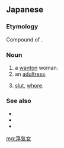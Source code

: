 ==Japanese==
{{ja-kanjitab|浮|気|女}}

===Etymology===
Compound of {{compound|lang=ja|sort=う|浮気|tr1=uwaki|t1=unfaithful, disloyal|女|tr2=onna|t2=woman}}.

===Noun===
{{ja-noun|うわきおんな}}

# a [[wanton]] woman.
# an [[adultress]].
# {{lb|ja|pejorative}} [[slut]], [[whore]].

===See also===
* {{ja-r|痴女|ちじょ}}
* {{ja-r|不倫妻|ふりん-づま}}
* {{ja-r|やりまん}}

[[mg:浮気女]]